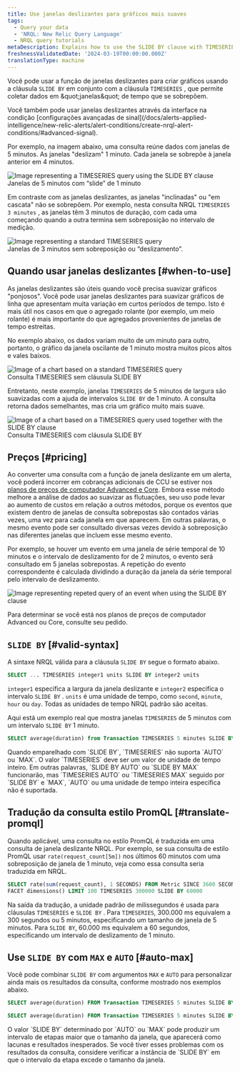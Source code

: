 ```yaml
---
title: Use janelas deslizantes para gráficos mais suaves
tags:
  - Query your data
  - 'NRQL: New Relic Query Language'
  - NRQL query tutorials
metaDescription: Explains how to use the SLIDE BY clause with TIMESERIES to smooth out "spiky" charts.
freshnessValidatedDate: '2024-03-19T00:00:00.000Z'
translationType: machine
---
```


Você pode usar a função de janelas deslizantes para criar gráficos usando a cláusula `SLIDE BY` em conjunto com a cláusula `TIMESERIES` , que permite coletar dados em &amp;quot;janelas&amp;quot; de tempo que se sobrepõem.

<Callout variant="tip">
  Você também pode usar janelas deslizantes através da interface na condição [configurações avançadas de sinal](/docs/alerts-applied-intelligence/new-relic-alerts/alert-conditions/create-nrql-alert-conditions/#advanced-signal).
</Callout>

Por exemplo, na imagem abaixo, uma consulta reúne dados com janelas de 5 minutos. As janelas &quot;deslizam&quot; 1 minuto. Cada janela se sobrepõe à janela anterior em 4 minutos.

<img title="TIMESERIES query with SLIDE BY clause" alt="Image representing a TIMESERIES query using the SLIDE BY clause" src="/images/queries-nrql_diagram_slide-by-window-time-series.webp" />

<figcaption>
  Janelas de 5 minutos com “slide” de 1 minuto
</figcaption>

Em contraste com as janelas deslizantes, as janelas &quot;inclinadas&quot; ou &quot;em cascata&quot; não se sobrepõem. Por exemplo, nesta consulta NRQL `TIMESERIES 3 minutes` , as janelas têm 3 minutos de duração, com cada uma começando quando a outra termina sem sobreposição no intervalo de medição.

<img title="TIMESERIES query without SLIDE BY clause" alt="Image representing a standard TIMESERIES query" src="/images/queries-nrql_diagram_non-sliding-window-time-series.webp" />

<figcaption>
  Janelas de 3 minutos sem sobreposição ou “deslizamento”.
</figcaption>

## Quando usar janelas deslizantes [#when-to-use]

As janelas deslizantes são úteis quando você precisa suavizar gráficos &quot;ponjosos&quot;. Você pode usar janelas deslizantes para suavizar gráficos de linha que apresentam muita variação em curtos períodos de tempo. Isto é mais útil nos casos em que o agregado rolante (por exemplo, um meio rolante) é mais importante do que agregados provenientes de janelas de tempo estreitas.

No exemplo abaixo, os dados variam muito de um minuto para outro, portanto, o gráfico da janela oscilante de 1 minuto mostra muitos picos altos e vales baixos.

<img title="TIMESERIES query without SLIDE BY clause" alt="Image of a chart based on a standard TIMESERIES query" src="/images/queries-nrql_screenshot-full_timeseries-spiky-NRQL-query-builder.webp" />

<figcaption>
  Consulta TIMESERIES sem cláusula SLIDE BY
</figcaption>

Entretanto, neste exemplo, janelas `TIMESERIES` de 5 minutos de largura são suavizadas com a ajuda de intervalos `SLIDE BY` de 1 minuto. A consulta retorna dados semelhantes, mas cria um gráfico muito mais suave.

<img title="SLIDE BY used with TIMESERIES" alt="Image of a chart based on a TIMESERIES query used together with the SLIDE BY clause" src="/images/queries-nrql_screenshot-full_timeseries-smoothed-with-slide-by-NRQL-query-builder.webp" />

<figcaption>
  Consulta TIMESERIES com cláusula SLIDE BY
</figcaption>

## Preços [#pricing]

Ao converter uma consulta com a função de janela deslizante em um alerta, você poderá incorrer em cobranças adicionais de CCU se estiver nos [planos de preços de computador Advanced e Core](https://newrelic.com/pricing/compute#pricing_plan-compute). Embora esse método melhore a análise de dados ao suavizar as flutuações, seu uso pode levar ao aumento de custos em relação a outros métodos, porque os eventos que existem dentro de janelas de consulta sobrepostas são contados várias vezes, uma vez para cada janela em que aparecem. Em outras palavras, o mesmo evento pode ser consultado diversas vezes devido à sobreposição nas diferentes janelas que incluem esse mesmo evento.

Por exemplo, se houver um evento em uma janela de série temporal de 10 minutos e o intervalo de deslizamento for de 2 minutos, o evento será consultado em 5 janelas sobrepostas. A repetição do evento correspondente é calculada dividindo a duração da janela da série temporal pelo intervalo de deslizamento.

<img title="TIMESERIES query example with SLIDE BY clause" alt="Image representing repeted query of an event when using the SLIDE BY clause" src="/images/queries-nrql_diagram_slide-by-window-time-series-example.webp" />

Para determinar se você está nos planos de preços de computador Advanced ou Core, consulte seu pedido.

## `SLIDE BY` [#valid-syntax]

A sintaxe NRQL válida para a cláusula `SLIDE BY` segue o formato abaixo.

```sql
SELECT ... TIMESERIES integer1 units SLIDE BY integer2 units
```

`integer1` especifica a largura da janela deslizante e `integer2` especifica o intervalo `SLIDE BY` . `units` é uma unidade de tempo, como `second`, `minute`, `hour` ou `day`. Todas as unidades de tempo NRQL padrão são aceitas.

Aqui está um exemplo real que mostra janelas `TIMESERIES` de 5 minutos com um intervalo `SLIDE BY` 1 minuto.

```sql
SELECT average(duration) from Transaction TIMESERIES 5 minutes SLIDE BY 1 minute
```

<Callout variant="tip">
  Quando emparelhado com `SLIDE BY`, `TIMESERIES` não suporta `AUTO` ou `MAX`. O valor `TIMESERIES` deve ser um valor de unidade de tempo inteiro. Em outras palavras, `SLIDE BY AUTO` ou `SLIDE BY MAX` funcionarão, mas `TIMESERIES AUTO` ou `TIMESERIES MAX` seguido por `SLIDE BY` e `MAX`, `AUTO` ou uma unidade de tempo inteira específica não é suportada.
</Callout>

## Tradução da consulta estilo PromQL [#translate-promql]

Quando aplicável, uma consulta no estilo PromQL é traduzida em uma consulta de janela deslizante NRQL. Por exemplo, se sua consulta de estilo PromQL usar `rate(request_count[5m])` nos últimos 60 minutos com uma sobreposição de janela de 1 minuto, veja como essa consulta seria traduzida em NRQL.

```sql
SELECT rate(sum(request_count), 1 SECONDS) FROM Metric SINCE 3600 SECONDS AGO UNTIL NOW 
FACET dimensions() LIMIT 100 TIMESERIES 300000 SLIDE BY 60000
```

Na saída da tradução, a unidade padrão de milissegundos é usada para cláusulas `TIMESERIES` e `SLIDE BY` . Para `TIMESERIES`, 300.000 ms equivalem a 300 segundos ou 5 minutos, especificando um tamanho de janela de 5 minutos. Para `SLIDE BY`, 60.000 ms equivalem a 60 segundos, especificando um intervalo de deslizamento de 1 minuto.

## Use `SLIDE BY` com `MAX` e `AUTO` [#auto-max]

Você pode combinar `SLIDE BY` com argumentos `MAX` e `AUTO` para personalizar ainda mais os resultados da consulta, conforme mostrado nos exemplos abaixo.

```sql
SELECT average(duration) FROM Transaction TIMESERIES 5 minutes SLIDE BY MAX
```

```sql
SELECT average(duration) FROM Transaction TIMESERIES 5 minutes SLIDE BY AUTO
```

<Callout variant="tip">
  O valor `SLIDE BY` determinado por `AUTO` ou `MAX` pode produzir um intervalo de etapas maior que o tamanho da janela, que aparecerá como lacunas e resultados inesperados. Se você tiver esses problemas com os resultados da consulta, considere verificar a instância de `SLIDE BY` em que o intervalo da etapa excede o tamanho da janela.
</Callout>